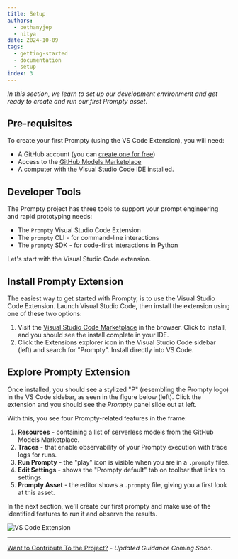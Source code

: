```yaml
---
title: Setup
authors:
  - bethanyjep
  - nitya
date: 2024-10-09
tags:
  - getting-started
  - documentation
  - setup
index: 3
---
```


_In this section, we learn to set up our development environment and get ready to create and run our first Prompty asset_.

## Pre-requisites

To create your first Prompty (using the VS Code Extension), you will need:

- A GitHub account (you can [create one for free](https://github.com/signup))
- Access to the [GitHub Models Marketplace](https://github.com/marketplace/models)
- A computer with the Visual Studio Code IDE installed.

## Developer Tools

The Prompty project has three tools to support your prompt engineering and rapid prototyping needs:

- The `Prompty` Visual Studio Code Extension 
- The `prompty` CLI - for command-line interactions
- The `prompty` SDK - for code-first interactions in Python

Let's start with the Visual Studio Code extension.

## Install Prompty Extension

The easiest way to get started with Prompty, is to use the Visual Studio Code Extension. Launch Visual Studio Code, then install the extension using one of these two options:

1. Visit the [Visual Studio Code Marketplace](https://marketplace.visualstudio.com/items?itemName=ms-toolsai.prompty) in the browser. Click to install, and you should see the install complete in your IDE.
1. Click the Extensions explorer icon in the Visual Studio Code sidebar (left) and search for "Prompty". Install directly into VS Code.

## Explore Prompty Extension

Once installed, you should see a stylized "P" (resembling the Prompty logo) in the VS Code sidebar, as seen in the figure below (left). Click the extension and you should see the _Prompty_ panel slide out at left. 

With this, you see four Prompty-related features in the frame:

1. **Resources** - containing a list of serverless models from the GitHub Models Marketplace.
1. **Traces** - that enable observability of your Prompty execution with trace logs for runs.
1. **Run Prompty** - the "play" icon is visible when you are in a `.prompty` files.
1. **Edit Settings** - shows the "Prompty default" tab on toolbar that links to settings.
1. **Prompty Asset** - the editor shows a `.prompty` file, giving you a first look at this asset.

In the next section, we'll create our first prompty and make use of the identified features to run it and observe the results.

![VS Code Extension](./setup/prompty-vscode.png)



---
[Want to Contribute To the Project?](/contributing/) - _Updated Guidance Coming Soon_.
